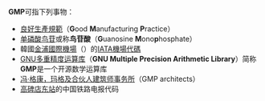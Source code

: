 {{Distinguish|GNP|GMT}}
'''GMP'''可指下列事物：

* [[良好生產規範|良好生產規範]]（'''G'''ood '''M'''anufacturing '''P'''ractice）
* [[单磷酸鸟苷|单磷酸鸟苷]]或称'''鸟苷酸'''（'''G'''uanosine '''M'''ono'''p'''hosphate）
* 韓國[[金浦國際機場|金浦國際機場]]（{{lang-ko|김포국제공항}}）的[[IATA機場代碼|IATA機場代碼]]
* [[GNU多重精度运算库|GNU多重精度运算库]]（'''GNU Multiple Precision Arithmetic Library'''）简称'''GMP'''是一个开源数学运算库
* [[冯·格康，玛格及合伙人建筑师事务所|冯·格康，玛格及合伙人建筑师事务所]]（GMP architects）
* [[高碑店东站|高碑店东站]]的中国铁路电报代码

{{disambig|Cat=三字拉丁字母缩写消歧义}}